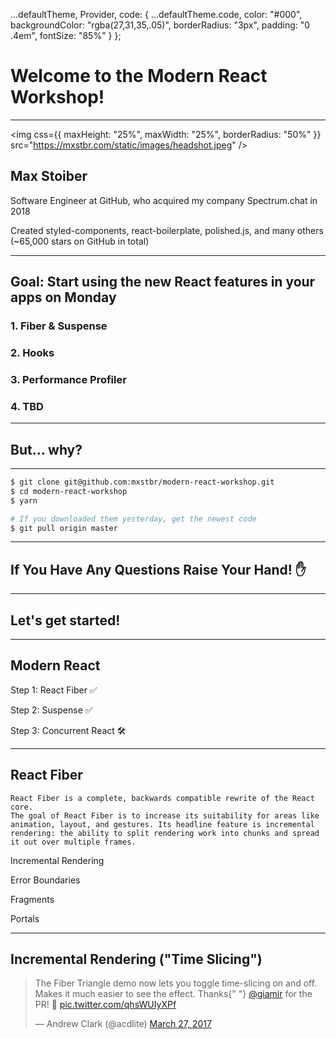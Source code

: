 
  ...defaultTheme,
  Provider,
  code: {
    ...defaultTheme.code,
    color: "#000",
    backgroundColor: "rgba(27,31,35,.05)",
    borderRadius: "3px",
    padding: "0 .4em",
    fontSize: "85%"
  }
};

# Welcome to the Modern React Workshop!

---

<img
  css={{ maxHeight: "25%", maxWidth: "25%", borderRadius: "50%" }}
  src="https://mxstbr.com/static/images/headshot.jpeg"
/>

## Max Stoiber

Software Engineer at GitHub, who acquired my company Spectrum.chat in 2018

Created styled-components, react-boilerplate, polished.js, and many others (~65,000 stars on GitHub in total)

---

## Goal: Start using the new React features in your apps on Monday

<Appear>
  <h3>1. Fiber & Suspense</h3>
  <h3>2. Hooks</h3>
  <h3>3. Performance Profiler</h3>
  <h3>4. TBD</h3>
</Appear>

---

## But... why?

---

```sh Download The Exercises!!
$ git clone git@github.com:mxstbr/modern-react-workshop.git
$ cd modern-react-workshop
$ yarn

# If you downloaded them yesterday, get the newest code
$ git pull origin master
```

---

## If You Have Any Questions Raise Your Hand! ✋

---

## Let's get started!

---

## Modern React

<Appear>
  <p> Step 1: React Fiber ✅ </p>
  <p>Step 2: Suspense ✅</p>
  <p> Step 3: Concurrent React 🛠 </p>
</Appear>

---

## React Fiber

```notes
React Fiber is a complete, backwards compatible rewrite of the React core.
The goal of React Fiber is to increase its suitability for areas like animation, layout, and gestures. Its headline feature is incremental rendering: the ability to split rendering work into chunks and spread it out over multiple frames.
```

<Appear>
  <p>Incremental Rendering</p>
  <p>Error Boundaries</p>
  <p>Fragments</p>
  <p>Portals</p>
</Appear>

---


## Incremental Rendering ("Time Slicing")

<blockquote className="twitter-tweet" data-lang="en">
  <p lang="en" dir="ltr">
    The Fiber Triangle demo now lets you toggle time-slicing on and off. Makes
    it much easier to see the effect. Thanks{" "}
    <a href="https://twitter.com/giamir?ref_src=twsrc%5Etfw">@giamir</a> for the
    PR! 🎉 <a href="https://t.co/qhsWUIyXPf">pic.twitter.com/qhsWUIyXPf</a>
  </p>
  &mdash; Andrew Clark (@acdlite) <a href="https://twitter.com/acdlite/status/846456239693344769?ref_src=twsrc%5Etfw">March 27, 2017</a>
</blockquote>

<Script async src="https://platform.twitter.com/widgets.js" />

<Notes>
Time Slicing is a generic way to ensure that high-priority updates (e.g. text inputs) don’t get blocked by a low-priority update (e.g. data loading).
</Notes>

---

```javascript Error Boundaries
class Page extends React.Component {
  state = {
    error: null
  };

  componentDidCatch(error) {
    this.setState({
      error,
    });
  }

  render() {
    if (this.state.error) {
      return (
        <p>{this.state.error}</p>
      );
    }
    // ...
  }
}
----
*
6,7,8,9,10
6,7,8,9,10,12,13,14,15,16,17
```

---

```jsx Protip: Use react-error-boundary
import ErrorBoundary from 'react-error-boundary';

<ErrorBoundary FallbackComponent={ErrorOverlay}>
  <ComponentThatMayError />
</ErrorBoundary>
----
*
3,5
3,4,5
```

---

```javascript Fragments (finally!)
const Columns = () => (
  <React.Fragment>
    <td>Hello</td>
    <td>World</td>
  </React.Fragment>
)
----
*
2,5
2,3,4,5
```

---

```javascript Fragment Syntax
const Columns = () => (
  <>
    <td>Hello</td>
    <td>World</td>
  </>
)
----
*
2,5
```

---

```javascript Portals
const Modal = (props) => {
  return ReactDOM.createPortal(
    props.children,
    document.getElementById('#modal-root')
  );
}
----
*
2,3,4,5
```

---

## Suspense

Defer rendering parts of your component tree.

---

```javascript Suspense for Code Splitting
const HomeView = React.lazy(() => import('./views/Home'));

const App = () => (
  <Route path="/" component={HomeView} />
);
----
*
1
1,4
```

---

Where is the loading state?

---

```javascript Rendering Fallback Content
const HomeView = React.lazy(() => import('./views/Home'));

const App = () => (
  <React.Suspense fallback={<Spinner />}>
    <Route path="/" component={HomeView} />
  </React.Suspense>
);
----
*
4,6
4,5,6
```

---

## Concurrent React 🛠

Prioritise updates and render multiple updates concurrently.

<Appear>
  <p>This is not ready and cannot be used, at all.</p>
  <p>...but you can prepare your app for it!</p>
</Appear>

---

```javascript React Cache
import { createResource } from 'react-cache';

const GitHubResource = createResource(path => {
  return fetch(`api.github.com${path}`);
})

const RepositoryList = (props) => {
  const user = GitHubResource.read(`/${props.username}`);

  return (
    <>
      {user.repositories
        .map(repo => (/* ... */))}
    </>
  )
}
----
1
1,3
1,3,4,5
1,3,4,5,8
1,3,4,5,8,12,13
```

---

## Loading state?!

---

```javascript Suspense!!
<React.Suspense fallback={<Spinner />}>
  <RepositoryList username="mxstbr" />
</React.Suspense>
```

---

## Hold on a second...

---


```javascript How does react-cache work?
read: (input) => {
  const result = this.callback(input);
  if (typeof result === Promise) throw result;
  return result;
}

// Inside React...
try {
  render(Component);
} catch(error) {
  if (typeof error === Promise) {
    error.then(() => render(Component));
  } else {
    throw error;
  }
}
----
*
3
3,8,9,10,16
3,8,9,10,11,12,16
3,8,9,10,11,12,13,14,15,16
```

---

## THROWING PROMISES?!?!?!?!?!

---

```jsx How do I prepare for this?
<React.StrictMode>
  <App />
</React.StrictMode>
```

---

- Legacy lifecycles (`componentWill*`)
- Strings Refs (use `createRef` or `useRef` instead)
- `findDOMNode` (use refs instead)
- Legacy Context API

<Notes>
These lifecycle methods have often been misunderstood and subtly misused; furthermore, we anticipate that their potential misuse may be more problematic with async rendering. Because of this, we will be adding an “UNSAFE_” prefix to these lifecycles in an upcoming release. (Here, “unsafe” refers not to security but instead conveys that code using these lifecycles will be more likely to have bugs in future versions of React, especially once async rendering is enabled.)
</Notes>

---

```jsx Once all the warnings are resolved
<React.unstable_ConcurrentMode>
  <App />
</React.unstable_ConcurrentMode>
```

---

Concurrent React will be 🔥

Right now we can only use Fiber features and Suspense

---

# Demo Time!

---

## Now it's your turn!

Show an error overlay if the app crashes

Code-split each route and show a loading indicator.

**Bonus:** Turn the `RepositoryList` route into a modal (tip: remove the `<Switch>`).

